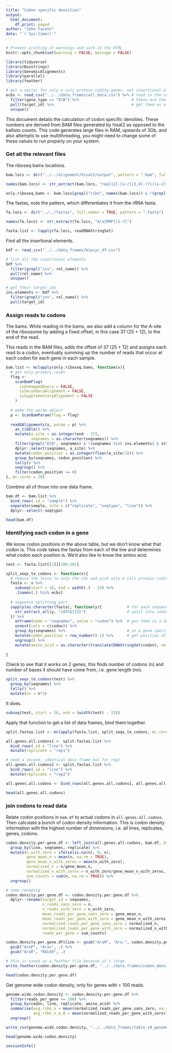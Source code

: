 ```yaml
---
title: "Codon specific densities"
output: 
  html_document:
    df_print: paged
author: "John Favate"
date: "`r Sys.time()`"
---
```


```r
# Prevent printing of warnings and such in the HTML
knitr::opts_chunk$set(warning = FALSE, message = FALSE)
```

```r
library(tidyverse)
library(Biostrings)
library(GenomicAlignments)
library(parallel)
library(feather)

# get a vector for only e coli protein coding genes, not insertional elements or tRNAs or ERCCs
ecbs <- read_csv("../../data_frames/all_data.csv") %>% # read in the combined data frame
  filter(gene_type == "ECB") %>%                       # these are the protein coding genes
  pull(target_id) %>%                                  # get them as a vector
  unique()
```

This document details the calculation of codon specific densities. These numbers are derived from BAM files generated by hisat2 as opposed to the kallisto counts. This code generates large files in RAM, upwards of 3Gb, and also attempts to use multithreading, you might need to change some of these values to run properly on your system.

### Get all the relevant files

The riboseq bams locations.
```r
bam.locs <- dir("../../alignment/hisat2/output", pattern = ".bam", full.names = TRUE)

names(bam.locs) <- str_extract(bam.locs, "rep[12]-[a-z]{3,4}-(?i)[a-z]{3,4}[0-9]{1,2}")

only.riboseq.bams <- bam.locs[grepl("ribo", names(bam.locs)) & !(grepl("AraP6", names(bam.locs)))]
```

The fastas, note the pattern, which differentiates it from the rRNA fasta.
```r
fa.locs <- dir("../../fastas", full.names = TRUE, pattern = ".fasta")

names(fa.locs) <- str_extract(fa.locs, "Ara[RMP][1-7]")

fasta.list <- lapply(fa.locs, readDNAStringSet)
```

Find all the insertional elements.
```r
bdf <- read_csv("../../data_frames/biocyc_df.csv")

# list all the insertional elements
bdf %>%
  filter(grepl("ins", rel_name)) %>%
  pull(rel_name) %>%
  unique()

# get their target_ids
ins.elements <- bdf %>%
  filter(grepl("ins", rel_name)) %>%
  pull(target_id)
```

### Assign reads to codons

The bams. While reading in the bams, we also add a column for the A-site of the riboosome by adding a fixed offset, in this case 37 (25 + 12), to the end of the read. 

This reads in the BAM files, adds the offset of 37 (25 + 12) and assigns each read to a codon, eventually summing up the number of reads that occur at each codon for each gene in each sample.
```r
bam.list <- mclapply(only.riboseq.bams, function(x){
  # get only primary reads
  flag <-
    scanBamFlag(
      isUnmappedQuery = FALSE,
      isSecondaryAlignment = FALSE,
      isSupplementaryAlignment = FALSE
    )
  
  # make the param object
  p <- ScanBamParam(flag = flag)
  
  readGAlignments(x, param = p) %>%                                                    # read in each bam file
    as_tibble() %>%                                                                    # turn it into a tibble
    mutate(a_site = as.integer(end - 37),                                              # add the position of the A-site for each read
           seqnames = as.character(seqnames)) %>%                                      # change seqnames from factor to character
    filter(grepl("ECB", seqnames) & !(seqnames %in% ins.elements) & strand == "+") %>% # e coli protein genes only, + strand only
    dplyr::select(seqnames, a_site) %>%                                                # only need these columns going forward
    mutate(codon_position = as.integer(floor(a_site/3))) %>%                           # figure out which codon the A-site was at
    group_by(seqnames, codon_position) %>%                                             # for each codon in each gene
    tally() %>%                                                                        # sum number of reads mapping to said codon
    ungroup() %>%
    filter(codon_position >= 0)                                                        # only take the start codon and further down
}, mc.cores = 28)
```

Combine all of those into one data frame.
```r
bam.df <- bam.list %>%
  bind_rows(.id = "sample") %>%
  separate(sample, into = c("replicate", "seqtype", "line")) %>% 
  dplyr::select(-seqtype)

head(bam.df)
```

### Identifying each codon in a gene

We know codon positions in the above table, but we don't know what that codon is. This code takes the fastas from each of the line and determines what codon each position is. We'd also like to know the amino acid.
```r
test <- fasta.list[[1]][100:101]

split_seqs_to_codons <- function(x){
  # reduce the fasta to only the cds and pick only e coli protein coding genes
  fasta <- x %>%
    subseq(start = 26, end = width(.) - 25) %>%
    .[names(.) %in% ecbs]
  
  # sequence splitting part
  sapply(as.character(fasta), function(y){           # for each sequence
    str_extract_all(y, "[ATCG]{3}")                  # split into codons
  }) %>% 
    enframe(name = "seqnames", value = "codon") %>%  # get them in a data frame
    unnest(cols = c(codon)) %>% 
    group_by(seqnames) %>%                           # in a gene specific manner
    mutate(codon_position = row_number()-1) %>%      # get position of the codon, use 0 indexing
    ungroup() %>% 
    mutate(amino_acid = as.character(translate(DNAStringSet(codon), no.init.codon = TRUE))) # get the amino acid
      
}
```

Check to see that it works on 2 genes, this finds number of codons (n) and number of bases it should have come from, i.e. gene length (nn).
```r
split_seqs_to_codons(test) %>% 
  group_by(seqnames) %>% 
  tally() %>% 
  mutate(nn = n*3)
```

It does.
```r
subseq(test, start = 26, end = (width(test) - 25))
```

Apply that function to get a list of data frames, bind them together.
```r
split.fastas.list <- mclapply(fasta.list, split_seqs_to_codons, mc.cores = length(fasta.list))

all.genes.all.codons1 <- split.fastas.list %>%
  bind_rows(.id = "line") %>%
  mutate(replicate = "rep1")

# need a second, identical data frame but for rep2
all.genes.all.codons2 <- split.fastas.list %>%
  bind_rows(.id = "line") %>%
  mutate(replicate = "rep2")

all.genes.all.codons <- bind_rows(all.genes.all.codons1, all.genes.all.codons2)

head(all.genes.all.codons)
```

### join codons to read data

Relate codon positions in `bam.df` to actual codons in `all.genes.all.codons`. Then calculate a bunch of codon density information. This is codon density information with the highest number of dimensions, i.e. all lines, replicates, genes, codons. 
```r
codon.density.per.gene.df <- left_join(all.genes.all.codons, bam.df, by = c("line", "seqnames", "codon_position", "replicate")) %>%
  group_by(line, seqnames, replicate) %>%                               # group by these
  mutate(n_with_zero = ifelse(is.na(n), 0, n),                          # new n column where NAs are 0
         gene_mean_n = mean(n, na.rm = TRUE),                           # get gene specific mean
         gene_mean_n_with_zeros = mean(n_with_zero),                    # again with 0's for NAs
         normalized_n = n/gene_mean_n,                                  # normalize reads to gene
         normalized_n_with_zeros = n_with_zero/gene_mean_n_with_zeros,  # same for 0's instead of NAs
         sum_counts = sum(n, na.rm = TRUE)) %>%                         # reads per gene
  ungroup()

# some renaming
codon.density.per.gene.df <- codon.density.per.gene.df %>%
  dplyr::rename(target_id = seqnames,
                n_reads_sans_zero = n,
                n_reads_with_zero = n_with_zero,
                mean_reads_per_gene_sans_zero = gene_mean_n,
                mean_reads_per_gene_with_zero = gene_mean_n_with_zeros,
                normalized_reads_per_gene_sans_zero = normalized_n,
                normalized_reads_per_gene_with_zero = normalized_n_with_zeros,
                reads_per_gene = sum_counts)

codon.density.per.gene.df$line <- gsub("AraM", "Ara-", codon.density.per.gene.df$line) %>%
  gsub("AraP", "Ara+", .) %>%
  gsub("AraR", "REL60", .)

# this is saved as a feather file because it's large
write_feather(codon.density.per.gene.df, "../../data_frames/codon_density_per_gene.feather")

head(codon.density.per.gene.df)
```

Get genome wide codon density, only for genes with > 100 reads.
```r
genome.wide.codon.density <- codon.density.per.gene.df %>%
  filter(reads_per_gene >= 100) %>%
  group_by(codon, line, replicate, amino_acid) %>%
  summarise(avg_ribo_n = mean(normalized_reads_per_gene_sans_zero, na.rm = TRUE),
            avg_ribo_n_w_0 = mean(normalized_reads_per_gene_with_zero)) %>%
  ungroup()

write_csv(genome.wide.codon.density, "../../data_frames/table_s8_genome_wide_codon_densities.csv")

head(genome.wide.codon.density)
```

```r
sessionInfo()
```